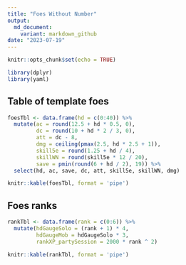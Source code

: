 ```yaml
---
title: "Foes Without Number"
output:
  md_document:
    variant: markdown_github
date: "2023-07-19"
---
```


```r
knitr::opts_chunk$set(echo = TRUE)

library(dplyr)
library(yaml)
```

## Table of template foes

```r

foesTbl <- data.frame(hd = c(0:40)) %>% 
  mutate(ac = round(12.5 + hd * 0.5, 0),
         dc = round(10 + hd * 2 / 3, 0),
         att = dc - 8,
         dmg = ceiling(pmax(2.5, hd * 2.5 + 1)),
         skill5e = round(1.25 + hd / 4),
         skillWN = round(skill5e * 12 / 20),
         save = pmin(round(6 + hd / 2), 19)) %>%
  select(hd, ac, save, dc, att, skill5e, skillWN, dmg)

knitr::kable(foesTbl, format = 'pipe')
```

## Foes ranks

```r

rankTbl <- data.frame(rank = c(0:6)) %>% 
  mutate(hdGaugeSolo = (rank + 1) * 4,
         hdGaugeMob = hdGaugeSolo * 3,
         rankXP_partySession = 2000 * rank ^ 2)

knitr::kable(rankTbl, format = 'pipe')
```

